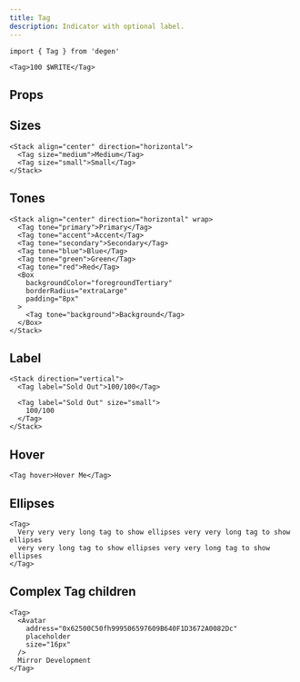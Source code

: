 ```yaml
---
title: Tag
description: Indicator with optional label.
---
```


```tsx
import { Tag } from 'degen'
```

```tsx live=true expand=true
<Tag>100 $WRITE</Tag>
```

## Props

<PropsTable sourceLink={sourceLink} types={types} />

## Sizes

```tsx live=true
<Stack align="center" direction="horizontal">
  <Tag size="medium">Medium</Tag>
  <Tag size="small">Small</Tag>
</Stack>
```

## Tones

```tsx live=true
<Stack align="center" direction="horizontal" wrap>
  <Tag tone="primary">Primary</Tag>
  <Tag tone="accent">Accent</Tag>
  <Tag tone="secondary">Secondary</Tag>
  <Tag tone="blue">Blue</Tag>
  <Tag tone="green">Green</Tag>
  <Tag tone="red">Red</Tag>
  <Box
    backgroundColor="foregroundTertiary"
    borderRadius="extraLarge"
    padding="8px"
  >
    <Tag tone="background">Background</Tag>
  </Box>
</Stack>
```

## Label

```tsx live=true
<Stack direction="vertical">
  <Tag label="Sold Out">100/100</Tag>

  <Tag label="Sold Out" size="small">
    100/100
  </Tag>
</Stack>
```

## Hover

```tsx live=true
<Tag hover>Hover Me</Tag>
```

## Ellipses

```tsx live=true
<Tag>
  Very very very long tag to show ellipses very very long tag to show ellipses
  very very long tag to show ellipses very very long tag to show ellipses
</Tag>
```

## Complex Tag children

```tsx live=true
<Tag>
  <Avatar
    address="0x62500C50fh999506597609B640F1D3672A0082Dc"
    placeholder
    size="16px"
  />
  Mirror Development
</Tag>
```

